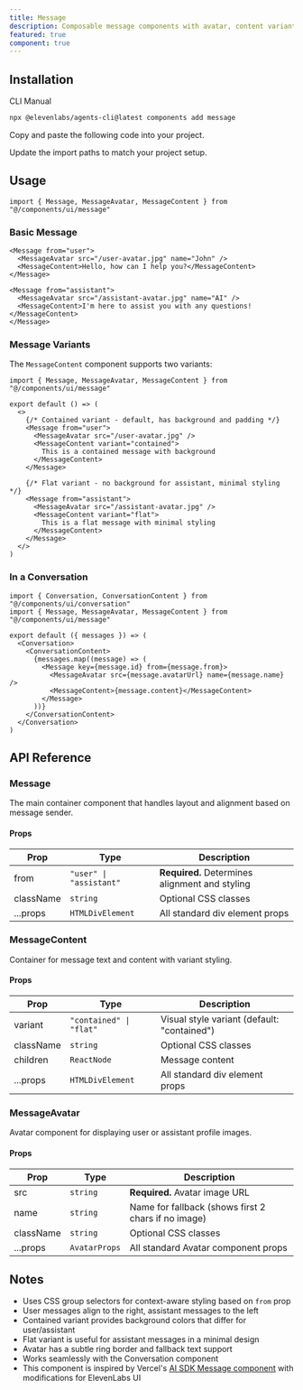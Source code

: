 ```yaml
---
title: Message
description: Composable message components with avatar, content variants, and automatic styling for user and assistant messages.
featured: true
component: true
---
```


<ComponentPreview
  name="message-demo"
  description="A live scrolling message visualization."
  marginOff
/>

## Installation

<CodeTabs>

<TabsList>
  <TabsTrigger value="cli">CLI</TabsTrigger>
  <TabsTrigger value="manual">Manual</TabsTrigger>
</TabsList>
<TabsContent value="cli">

```bash
npx @elevenlabs/agents-cli@latest components add message
```

</TabsContent>

<TabsContent value="manual">

<Steps>

<Step>Copy and paste the following code into your project.</Step>

<ComponentSource name="message" title="components/ui/message.tsx" />

<Step>Update the import paths to match your project setup.</Step>

</Steps>

</TabsContent>

</CodeTabs>

## Usage

```tsx showLineNumbers
import { Message, MessageAvatar, MessageContent } from "@/components/ui/message"
```

### Basic Message

```tsx showLineNumbers
<Message from="user">
  <MessageAvatar src="/user-avatar.jpg" name="John" />
  <MessageContent>Hello, how can I help you?</MessageContent>
</Message>

<Message from="assistant">
  <MessageAvatar src="/assistant-avatar.jpg" name="AI" />
  <MessageContent>I'm here to assist you with any questions!</MessageContent>
</Message>
```

### Message Variants

The `MessageContent` component supports two variants:

```tsx showLineNumbers
import { Message, MessageAvatar, MessageContent } from "@/components/ui/message"

export default () => (
  <>
    {/* Contained variant - default, has background and padding */}
    <Message from="user">
      <MessageAvatar src="/user-avatar.jpg" />
      <MessageContent variant="contained">
        This is a contained message with background
      </MessageContent>
    </Message>

    {/* Flat variant - no background for assistant, minimal styling */}
    <Message from="assistant">
      <MessageAvatar src="/assistant-avatar.jpg" />
      <MessageContent variant="flat">
        This is a flat message with minimal styling
      </MessageContent>
    </Message>
  </>
)
```

### In a Conversation

```tsx showLineNumbers
import { Conversation, ConversationContent } from "@/components/ui/conversation"
import { Message, MessageAvatar, MessageContent } from "@/components/ui/message"

export default ({ messages }) => (
  <Conversation>
    <ConversationContent>
      {messages.map((message) => (
        <Message key={message.id} from={message.from}>
          <MessageAvatar src={message.avatarUrl} name={message.name} />
          <MessageContent>{message.content}</MessageContent>
        </Message>
      ))}
    </ConversationContent>
  </Conversation>
)
```

## API Reference

### Message

The main container component that handles layout and alignment based on message sender.

#### Props

| Prop      | Type                    | Description                                    |
| --------- | ----------------------- | ---------------------------------------------- |
| from      | `"user" \| "assistant"` | **Required.** Determines alignment and styling |
| className | `string`                | Optional CSS classes                           |
| ...props  | `HTMLDivElement`        | All standard div element props                 |

### MessageContent

Container for message text and content with variant styling.

#### Props

| Prop      | Type                    | Description                                 |
| --------- | ----------------------- | ------------------------------------------- |
| variant   | `"contained" \| "flat"` | Visual style variant (default: "contained") |
| className | `string`                | Optional CSS classes                        |
| children  | `ReactNode`             | Message content                             |
| ...props  | `HTMLDivElement`        | All standard div element props              |

### MessageAvatar

Avatar component for displaying user or assistant profile images.

#### Props

| Prop      | Type          | Description                                         |
| --------- | ------------- | --------------------------------------------------- |
| src       | `string`      | **Required.** Avatar image URL                      |
| name      | `string`      | Name for fallback (shows first 2 chars if no image) |
| className | `string`      | Optional CSS classes                                |
| ...props  | `AvatarProps` | All standard Avatar component props                 |

## Notes

- Uses CSS group selectors for context-aware styling based on `from` prop
- User messages align to the right, assistant messages to the left
- Contained variant provides background colors that differ for user/assistant
- Flat variant is useful for assistant messages in a minimal design
- Avatar has a subtle ring border and fallback text support
- Works seamlessly with the Conversation component
- This component is inspired by Vercel's [AI SDK Message component](https://ai-sdk.dev/elements/components/message) with modifications for ElevenLabs UI
